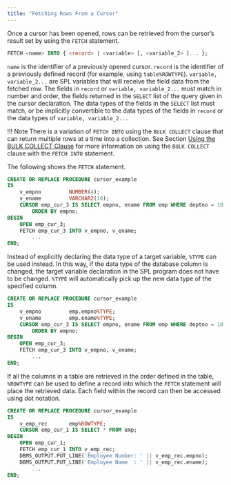 ```yaml
---
title: "Fetching Rows From a Cursor"
---
```


<div id="fetching_rows_from_a_cursor" class="registered_link"></div>

Once a cursor has been opened, rows can be retrieved from the cursor’s result set by using the `FETCH` statement.

```sql
FETCH <name> INTO { <record> | <variable> [, <variable_2> ]... };
```

`name` is the identifier of a previously opened cursor. `record` is the identifier of a previously defined record (for example, using `table%ROWTYPE`). `variable, variable_2...` are SPL variables that will receive the field data from the fetched row. The fields in `record` or `variable, variable_2...` must match in number and order, the fields returned in the `SELECT` list of the query given in the cursor declaration. The data types of the fields in the `SELECT` list must match, or be implicitly convertible to the data types of the fields in `record` or the data types of `variable, variable_2...`

!!! Note
    There is a variation of `FETCH INTO` using the `BULK COLLECT` clause that can return multiple rows at a time into a collection. See Section [Using the BULK COLLECT Clause](../12_working_with_collections/04_using_the_bulk_collect_clause/#using_the_bulk_collect_clause) for more information on using the `BULK COLLECT` clause with the `FETCH INTO` statement.

The following shows the `FETCH` statement.

```sql
CREATE OR REPLACE PROCEDURE cursor_example
IS
    v_empno         NUMBER(4);
    v_ename         VARCHAR2(10);
    CURSOR emp_cur_3 IS SELECT empno, ename FROM emp WHERE deptno = 10
        ORDER BY empno;
BEGIN
    OPEN emp_cur_3;
    FETCH emp_cur_3 INTO v_empno, v_ename;
        ...
END;
```

Instead of explicitly declaring the data type of a target variable, `%TYPE` can be used instead. In this way, if the data type of the database column is changed, the target variable declaration in the SPL program does not have to be changed. `%TYPE` will automatically pick up the new data type of the specified column.

```sql
CREATE OR REPLACE PROCEDURE cursor_example
IS
    v_empno         emp.empno%TYPE;
    v_ename         emp.ename%TYPE;
    CURSOR emp_cur_3 IS SELECT empno, ename FROM emp WHERE deptno = 10
        ORDER BY empno;
BEGIN
    OPEN emp_cur_3;
    FETCH emp_cur_3 INTO v_empno, v_ename;
        ...
END;
```

If all the columns in a table are retrieved in the order defined in the table, `%ROWTYPE` can be used to define a record into which the `FETCH` statement will place the retrieved data. Each field within the record can then be accessed using dot notation.

```sql
CREATE OR REPLACE PROCEDURE cursor_example
IS
    v_emp_rec       emp%ROWTYPE;
    CURSOR emp_cur_1 IS SELECT * FROM emp;
BEGIN
    OPEN emp_cur_1;
    FETCH emp_cur_1 INTO v_emp_rec;
    DBMS_OUTPUT.PUT_LINE('Employee Number: ' || v_emp_rec.empno);
    DBMS_OUTPUT.PUT_LINE('Employee Name  : ' || v_emp_rec.ename);
        ...
END;
```
